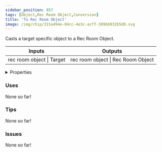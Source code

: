 ```yaml
---
sidebar_position: 857
tags: [Object,Rec Room Object,Conversion]
title: 'To Rec Room Object'
image: /img/chip/315a494e-84cc-4e3c-acff-389bb932b5d0.svg
---
```


Casts a target specific object to a Rec Room Object.



<IChip uuid="315a494e-84cc-4e3c-acff-389bb932b5d0"/>

<table><thead><tr><th>Inputs</th><th>Outputs</th></tr></thead><tbody><tr><td>rec room object | Target</td><td>rec room object | Rec Room Object</td></tr></tbody></table>

<details>
  <summary>Properties</summary>
  <div>
    <div>
    <table>
      <tbody>
        <tr>
          <td>Is beta required?</td>
          <td>No</td>
        </tr>
        <tr>
          <td>Is chip a trolling risk?</td>
          <td>No</td>
        </tr>
        <tr>
          <td>Is chip a role assignment risk?</td>
          <td>No</td>
        </tr>
        <tr>
          <td>Chip UUID</td>
          <td>315a494e-84cc-4e3c-acff-389bb932b5d0</td>
        </tr>
        <tr>
          <td>Room availability</td>
          <td>Available everywhere</td>
        </tr>
      </tbody>
    </table>
    </div>
  </div>
</details>

### Uses

None so far!

### Tips

None so far!

### Issues

None so far!